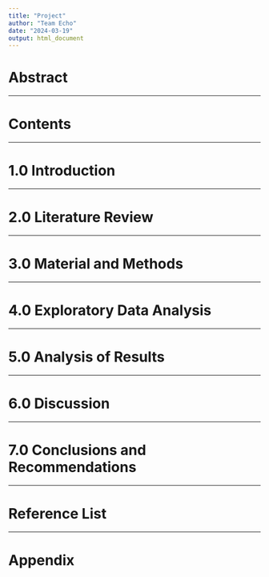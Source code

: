 ---
title: "Project"
author: "Team Echo"
date: "2024-03-19"
output: html_document
---

# Abstract

---

# Contents

---

# 1.0 Introduction

---

# 2.0 Literature Review

---

# 3.0 Material and Methods

---

# 4.0 Exploratory Data Analysis

---

# 5.0 Analysis of Results

---

# 6.0 Discussion

---

# 7.0 Conclusions and Recommendations

---

# Reference List

---

# Appendix
# 

